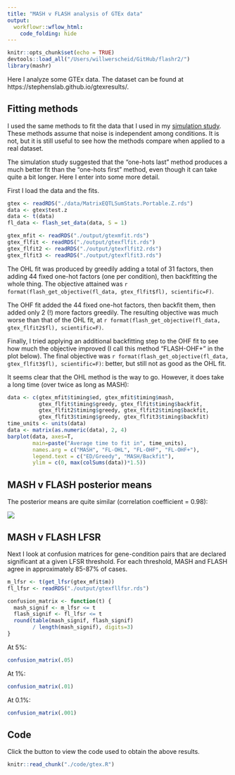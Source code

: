 ```yaml
---
title: "MASH v FLASH analysis of GTEx data"
output: 
  workflowr::wflow_html:
    code_folding: hide
---
```


```r
knitr::opts_chunk$set(echo = TRUE)
devtools::load_all("/Users/willwerscheid/GitHub/flashr2/")
library(mashr)
```

Here I analyze some GTEx data. The dataset can be found at https://stephenslab.github.io/gtexresults/.

## Fitting methods

I used the same methods to fit the data that I used in my [simulation study](MASHvFLASHsims.html). These methods assume that noise is independent among conditions. It is not, but it is still useful to see how the methods compare when applied to a real dataset. 

The simulation study suggested that the "one-hots last" method produces a much better fit than the "one-hots first" method, even though it can take quite a bit longer. Here I enter into some more detail.

First I load the data and the fits.

```r
gtex <- readRDS("./data/MatrixEQTLSumStats.Portable.Z.rds")
data <- gtex$test.z
data <- t(data)
fl_data <- flash_set_data(data, S = 1)

gtex_mfit <- readRDS("./output/gtexmfit.rds")
gtex_flfit <- readRDS("./output/gtexflfit.rds")
gtex_flfit2 <- readRDS("./output/gtexflfit2.rds")
gtex_flfit3 <- readRDS("./output/gtexflfit3.rds")
```

The OHL fit was produced by greedily adding a total of 31 factors, then adding 44 fixed one-hot factors (one per condition), then backfitting the whole thing. The objective attained was `r format(flash_get_objective(fl_data, gtex_flfit$fl), scientific=F)`.

The OHF fit added the 44 fixed one-hot factors, then backfit them, then added only 2 (!) more factors greedily. The resulting objective was much worse than that of the OHL fit, at `r format(flash_get_objective(fl_data, gtex_flfit2$fl), scientific=F)`.

Finally, I tried applying an additional backfitting step to the OHF fit to see how much the objective improved (I call this method "FLASH-OHF+" in the plot below). The final objective was `r format(flash_get_objective(fl_data, gtex_flfit3$fl), scientific=F)`: better, but still not as good as the OHL fit.

It seems clear that the OHL method is the way to go. However, it does take a long time (over twice as long as MASH):

```r
data <- c(gtex_mfit$timing$ed, gtex_mfit$timing$mash,
          gtex_flfit$timing$greedy, gtex_flfit$timing$backfit,
          gtex_flfit2$timing$greedy, gtex_flfit2$timing$backfit,
          gtex_flfit3$timing$greedy, gtex_flfit3$timing$backfit)
time_units <- units(data)
data <- matrix(as.numeric(data), 2, 4)
barplot(data, axes=T,
        main=paste("Average time to fit in", time_units),
        names.arg = c("MASH", "FL-OHL", "FL-OHF", "FL-OHF+"),
        legend.text = c("ED/Greedy", "MASH/Backfit"),
        ylim = c(0, max(colSums(data))*1.5))
```

## MASH v FLASH posterior means

The posterior means are quite similar (correlation coefficient = 0.98):

![](images/gtexcompare.png)

## MASH v FLASH LFSR 

Next I look at confusion matrices for gene-condition pairs that are declared significant at a given LFSR threshold. For each threshold, MASH and FLASH agree in approximately 85-87% of cases.

```r
m_lfsr <- t(get_lfsr(gtex_mfit$m))
fl_lfsr <- readRDS("./output/gtexfllfsr.rds")

confusion_matrix <- function(t) {
  mash_signif <- m_lfsr <= t
  flash_signif <- fl_lfsr <= t
  round(table(mash_signif, flash_signif)
        / length(mash_signif), digits=3)
}
```

At 5%:
```r
confusion_matrix(.05)
```

At 1%:
```r
confusion_matrix(.01)
```

At 0.1%:
```r
confusion_matrix(.001)
```

## Code

Click the button to view the code used to obtain the above results.
```r
knitr::read_chunk("./code/gtex.R")
```
```r
```
